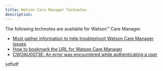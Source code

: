 ```yaml
---
title: Watson Care Manager Technotes
description: 
---
```


<PageDescription>

The following technotes are available for Watson™ Care Manager.

</PageDescription>

* [Must gather information to help troubleshoot Watson Care Manager issues](https://www.ibm.com/support/pages/node/745503)
* [How to bookmark the URL for Watson Care Manager](https://www.ibm.com/support/pages/node/887341)
* [CWOAU0073E: An error was encountered while authenticating a user](https://www.ibm.com/support/pages/node/1283884)

sdfsdf 